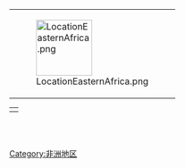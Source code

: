 {| align=right
|[[Image:LocationEasternAfrica.png|100px]]
|}
{| align=right
|{{Commonscat|East Africa}}
|}

{{catmore}}<br><Br>
{{Commonscat|East Africa}}

[[Category:非洲地区|Category:非洲地区]]